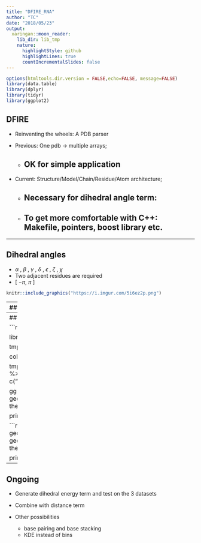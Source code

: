 ```yaml
---
title: "DFIRE_RNA"
author: "TC"
date: "2018/05/23"
output:
  xaringan::moon_reader:
    lib_dir: lib_tmp
    nature:
      highlightStyle: github
      highlightLines: true
      countIncrementalSlides: false
---
```



```r
options(htmltools.dir.version = FALSE,echo=FALSE, message=FALSE)
library(data.table)
library(dplyr)
library(tidyr)
library(ggplot2)
```

## DFIRE 

- Reinventing the wheels: A PDB parser

- Previous: One pdb -> multiple arrays;
    - OK for simple application
--
- Current: Structure/Model/Chain/Residue/Atom architecture; 
    - Necessary for dihedral angle term:
--
    - To get more comfortable with C++: Makefile, pointers, boost library etc.
--



---

## Dihedral angles

- $\alpha$ , $\beta$ , $\gamma$ , $\delta$ , $\epsilon$ , $\zeta$ , $\chi$ 
- Two adjacent residues are required
- [ $-\pi$, $\pi$ ]

```r
knitr::include_graphics("https://i.imgur.com/5i6ez2p.png")
```


---
## Dihedral term

- From Boltzmann statistical distribution, the energy contribution $\Delta G_i(\theta_a^i)$ of **angle** $i$ ( $\alpha$ , $\beta$ , $\gamma$ , $\delta$ , $\epsilon$ , $\zeta$ , $\chi$ ) of $\theta$ **degree** can be derived as


$$
\Delta G_i(\theta_a^i)=-k_BTln\frac{f_a^{OBS}(\theta^i_a)}{f_a^{REF}(\theta_a^i)}
$$

- Observed probability 

$$f_a^{OBS}(\theta^i_a)=\frac{N_i(\theta)}{\sum_{\theta}N_i(\theta)}=\frac{N_i(\theta)}{N_i}$$

- And reference probability

$$f_i^{REF}(\theta)=\frac{\sum_{i}N_i(\theta)}{\sum_{i}\sum_{\theta}N_i(\theta)}=\frac{N(\theta)}{N}$$

---
## Distribution of different angles (all nucleotides united)

```r
library(data.table)

library(tidyr)

tmp.tbl <-fread("/home/tc/GIT/dfire_rna2/tmpdata/dihedral_distri.tab")

colnames(tmp.tbl)=c("alpha","beta","gamma","delta","epsilon","zeta","chi")

tmp.tbl2 <- tmp.tbl %>%
  gather(key="angle_type",value="angles",1:7) %>%
  mutate(angle_type=factor(angle_type,levels = c("alpha","beta","gamma","delta","epsilon","zeta","chi")))
  
gg <- ggplot(data=tmp.tbl2,aes(x=angles))+
  geom_density(aes(fill=angle_type),alpha=0.5)+
  xlim(-180,180)+
  theme_classic()+
  theme(text = element_text(size=20))

print(gg)
```

```r
gg <- ggplot(data=tmp.tbl2,aes(x=bin))+
  # geom_density(aes(fill=angle_type),alpha=0.5)+
  geom_bar(aes(fill=angle_type),position = "dodge")+
  # xlim(-180,180)+
  theme_classic()+
  theme(text = element_text(size=20))

print(gg)
```






---
## Ongoing

- Generate dihedral energy term and test on the 3 datasets

- Combine with distance term

- Other possibilities
    - base pairing and base stacking 
    - KDE instead of bins
    
